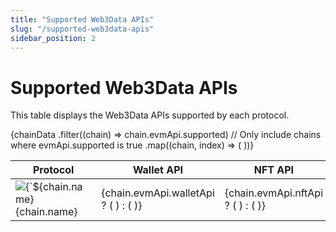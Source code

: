 ```yaml
---
title: "Supported Web3Data APIs"
slug: "/supported-web3data-apis"
sidebar_position: 2
---
```



# Supported Web3Data APIs

This table displays the Web3Data APIs supported by each protocol.

<table style={{ width: "100%", borderCollapse: "collapse", marginTop: "20px" }}>
  <thead>
    <tr>
      <th
        style={{
          padding: "10px",
          textAlign: "left",
          borderBottom: "2px solid #ddd",
        }}
      >
        Protocol
      </th>
      <th
        style={{
          padding: "10px",
          textAlign: "center",
          borderBottom: "2px solid #ddd",
        }}
      >
        Wallet API
      </th>
      <th
        style={{
          padding: "10px",
          textAlign: "center",
          borderBottom: "2px solid #ddd",
        }}
      >
        NFT API
      </th>
      <th
        style={{
          padding: "10px",
          textAlign: "center",
          borderBottom: "2px solid #ddd",
        }}
      >
        Token API
      </th>
      <th
        style={{
          padding: "10px",
          textAlign: "center",
          borderBottom: "2px solid #ddd",
        }}
      >
        DeFi API
      </th>
      <th
        style={{
          padding: "10px",
          textAlign: "center",
          borderBottom: "2px solid #ddd",
        }}
      >
        Entity API
      </th>
      <th
        style={{
          padding: "10px",
          textAlign: "center",
          borderBottom: "2px solid #ddd",
        }}
      >
        Price API
      </th>
      <th
        style={{
          padding: "10px",
          textAlign: "center",
          borderBottom: "2px solid #ddd",
        }}
      >
        Blockchain API
      </th>
    </tr>
  </thead>
  <tbody>
    {chainData
      .filter((chain) => chain.evmApi.supported) // Only include chains where evmApi.supported is true
      .map((chain, index) => (
        <tr key={index} style={{ borderBottom: "1px solid #ddd" }}>
          <td
            style={{ display: "flex", alignItems: "center", padding: "10px" }}
          >
            <img
              src={chain.logo}
              alt={`${chain.name} logo`}
              style={{ width: 20, height: 20, marginRight: 8 }}
            />
            {chain.name}
          </td>
          <td style={{ textAlign: "center", padding: "10px" }}>
            {chain.evmApi.walletApi ? (
              <SupportedIcon />
            ) : (
              <UnsupportedIcon reason="Wallet API not supported" />
            )}
          </td>
          <td style={{ textAlign: "center", padding: "10px" }}>
            {chain.evmApi.nftApi ? (
              <SupportedIcon />
            ) : (
              <UnsupportedIcon reason="NFT API not supported" />
            )}
          </td>
          <td style={{ textAlign: "center", padding: "10px" }}>
            {chain.evmApi.tokenApi ? (
              <SupportedIcon />
            ) : (
              <UnsupportedIcon reason="Token API not supported" />
            )}
          </td>
          <td style={{ textAlign: "center", padding: "10px" }}>
            {chain.evmApi.defiApi ? (
              <SupportedIcon />
            ) : (
              <UnsupportedIcon reason="DeFi API not supported" />
            )}
          </td>
          <td style={{ textAlign: "center", padding: "10px" }}>
            {chain.evmApi.entityApi ? (
              <SupportedIcon />
            ) : (
              <UnsupportedIcon reason="Entity API not supported" />
            )}
          </td>
          <td style={{ textAlign: "center", padding: "10px" }}>
            {chain.evmApi.priceApi ? (
              <SupportedIcon />
            ) : (
              <UnsupportedIcon reason="Price API not supported" />
            )}
          </td>
          <td style={{ textAlign: "center", padding: "10px" }}>
            {chain.evmApi.blockchainApi ? (
              <SupportedIcon />
            ) : (
              <UnsupportedIcon reason="Blockchain API not supported" />
            )}
          </td>
        </tr>
      ))}
  </tbody>
</table>
